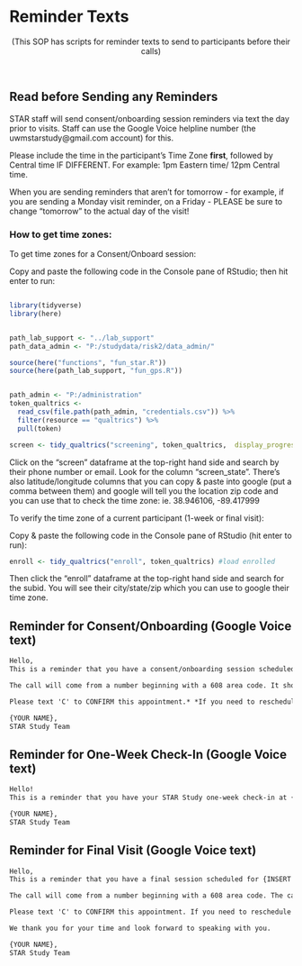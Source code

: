 # Reminder Texts {#sec-reminder_messages}

<center>(This SOP has scripts for reminder texts to send to participants before their calls)</center>

 

## Read before Sending any Reminders

STAR staff will send consent/onboarding session reminders via text the day prior to visits. Staff can use the Google Voice helpline number (the uwmstarstudy\@gmail.com account) for this. 

Please include the time in the participant's Time Zone **first**, followed by Central time IF DIFFERENT. For example: 1pm Eastern time/ 12pm Central time. 

When you are sending reminders that aren't for tomorrow - for example, if you are sending a Monday visit reminder, on a Friday - PLEASE be sure to change "tomorrow" to the actual day of the visit!


### How to get time zones:

To get time zones for a Consent/Onboard session:

Copy and paste the following code in the Console pane of RStudio; then hit enter to run:
```r

library(tidyverse)
library(here)


path_lab_support <- "../lab_support"
path_data_admin <- "P:/studydata/risk2/data_admin/"

source(here("functions", "fun_star.R"))
source(here(path_lab_support, "fun_gps.R"))


path_admin <- "P:/administration"
token_qualtrics <-
  read_csv(file.path(path_admin, "credentials.csv")) %>%
  filter(resource == "qualtrics") %>%
  pull(token)

screen <- tidy_qualtrics("screening", token_qualtrics,  display_progress = FALSE, raw=TRUE) %>% select(eligible_first_name:LocationLongitude)
```

Click on the "screen" dataframe at the top-right hand side and search by their phone number or email. Look for the column "screen_state". There's also latitude/longitude columns that you can copy & paste into google (put a comma between them) and google will tell you the location zip code and you can use that to check the time zone: ie. 38.946106, -89.417999


To verify the time zone of a current participant (1-week or final visit):

Copy & paste the following code in the Console pane of RStudio (hit enter to run):

```r
enroll <- tidy_qualtrics("enroll", token_qualtrics) #load enrolled
```
Then click the "enroll" dataframe at the top-right hand side and search for the subid. You will see their city/state/zip which you can use to google their time zone.



## Reminder for Consent/Onboarding (Google Voice text)

```html
Hello,  
This is a reminder that you have a consent/onboarding session scheduled for {INSERT TIME} (INSERT TIME ZONE ABBREVIATION)/{INSERT TIME} CENTRAL TIME (CST) Tomorrow (DATE).*

The call will come from a number beginning with a 608 area code. It should take around 30 minutes and you will receive $20 if you successfully complete the session.*

Please text 'C' to CONFIRM this appointment.* *If you need to reschedule for any reason, please use the following link: <https://doodle.com/bp/starstudy1/consent-session>* *We thank you for your time and look forward to speaking with you.

{YOUR NAME},
STAR Study Team
```

## Reminder for One-Week Check-In (Google Voice text) 

```html
Hello!
This is a reminder that you have your STAR Study one-week check-in at {INSERT TIME} (INSERT TIME ZONE ABBREVIATION)/{INSERT TIME} CENTRAL TIME (CST), tomorrow, DATE, MONTH DATE. The call should take 5-10 minutes and you'll be compensated $10 for attending. The call will also come from a 608 area code. Thank you and I look forward to speaking with you soon!

{YOUR NAME},
STAR Study Team
```

## Reminder for Final Visit (Google Voice text) 

```html
Hello,
This is a reminder that you have a final session scheduled for {INSERT TIME} (INSERT TIME ZONE ABBREVIATION)/{INSERT TIME} CENTRAL TIME (CST) Tomorrow (DATE) .

The call will come from a number beginning with a 608 area code. The call should take less than 30 minutes and you will receive $10 if you successfully complete the session. During the session, our team member will assist you to delete the app or change the permissions to stop data sharing.

Please text 'C' to CONFIRM this appointment. If you need to reschedule for any reason, please let us know by replying to this message.

We thank you for your time and look forward to speaking with you.

{YOUR NAME},
STAR Study Team
```